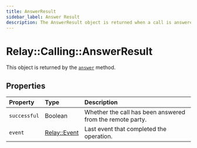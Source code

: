 ```yaml
---
title: AnswerResult
sidebar_label: Answer Result
description: The AnswerResult object is returned when a call is answered.
---
```


[relay-event]: ../../event.mdx
[call]: ../call#answer

# Relay::Calling::AnswerResult

This object is returned by the [`answer`][call] method.

## Properties

| Property | Type | Description |
| :------- | :--- | :---------- |
| `successful` | Boolean | Whether the call has been answered from the remote party. |
| `event` | [Relay::Event][relay-event] | Last event that completed the operation. |